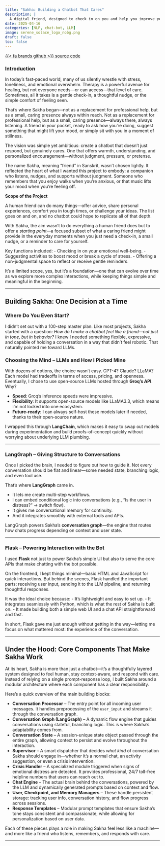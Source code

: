 ```yaml
---
title: "Sakha: Building a Chatbot That Cares"
description: |
  A digital friend, designed to check in on you and help you improve your mood
date: 2025-04-16
categories: [NLP, chat-bot, LLM]
image: serene_solace_logo_nobg.png
draft: false
toc: false
---
```

[{{< fa brands github >}} source code](https://github.com/rs-saran/serene-solace-sakha){.btn target=_blank} 
<!-- [{{< fa solid bars >}} demo chat](https://github.com/rs-saran/serene-solace-sophy/blob/main/example_chat.txt){.btn target=_blank} -->
<br>

### Introduction 

In today’s fast-paced world, many of us silently wrestle with stress, loneliness, and emotional overwhelm. Therapy is a powerful avenue for healing, but not everyone needs—or can access—that level of care. Sometimes, all it takes is a gentle check-in, a thoughtful nudge, or the simple comfort of feeling seen.

That’s where Sakha began—not as a replacement for professional help, but as a small, caring presence always within reach. Not as a replacement for professional help, but as a small, caring presence—always there, always listening. A friend in your pocket, ready to ask how you're doing, suggest something that might lift your mood, or simply sit with you in a moment of stillness.

The vision was simple yet ambitious: create a chatbot that doesn’t just respond, but genuinely cares. One that offers warmth, understanding, and personalized encouragement—without judgment, pressure, or pretense.

The name Sakha, meaning “friend” in Sanskrit, wasn’t chosen lightly. It reflected the heart of what I wanted this project to embody: a companion who listens, nudges, and supports without judgment. Someone who remembers that you enjoy walks when you're anxious, or that music lifts your mood when you’re feeling off.


**Scope of the Project**  

A human friend can do many things—offer advice, share personal experiences, comfort you in tough times, or challenge your ideas. The list goes on and on, and no chatbot could hope to replicate all of that depth.

With Sakha, the aim wasn’t to do everything a human friend does but to offer a *starting point*—a focused subset of what a caring friend might provide in the everyday moments when you just need a check-in, a small nudge, or a reminder to care for yourself.  

Key functions included:
- Checking in on your emotional well-being.
- Suggesting activities to boost mood or break a cycle of stress.
- Offering a non-judgmental space to reflect or receive gentle reminders.

It’s a limited scope, yes, but it’s a foundation—one that can evolve over time as we explore more complex interactions, while keeping things simple and meaningful in the beginning.

---

## Building Sakha: One Decision at a Time

### **Where Do You Even Start?**

I didn’t set out with a 100-step master plan. Like most projects, Sakha started with a question: *How do I make a chatbot feel like a friend—not just in tone, but in behavior?* I knew I needed something flexible, expressive, and capable of holding a conversation in a way that didn’t feel robotic. That naturally pointed me toward LLMs.

### **Choosing the Mind – LLMs and How I Picked Mine**

With dozens of options, the choice wasn’t easy. GPT-4? Claude? LLaMA? Each model had tradeoffs in terms of access, pricing, and openness. Eventually, I chose to use open-source LLMs hosted through **Groq’s API**. Why?

- **Speed**: Groq’s inference speeds were impressive.
- **Flexibility**: It supports open-source models like LLaMA3.3, which means I’m not locked into one ecosystem.
- **Future-ready**: I can always self-host these models later if needed, thanks to their open-source nature.

I wrapped this through **LangChain**, which makes it easy to swap out models during experimentation and build proofs-of-concept quickly without worrying about underlying LLM plumbing.

---

### **LangGraph – Giving Structure to Conversations**

Once I picked the brain, I needed to figure out how to guide it. Not every conversation should be flat and linear—some needed state, branching logic, and even tool use.

That’s where **LangGraph** came in.

- It lets me create multi-step workflows.
- I can embed conditional logic into conversations (e.g., “Is the user in distress?” → switch flow).
- It gives me conversational memory for continuity.
- And it integrates smoothly with external tools and APIs.

LangGraph powers Sakha’s **conversation graph**—the engine that routes how chats progress depending on context and user state.

---

### **Flask – Powering Interaction with the Bot**

I used **Flask** not just to power Sakha’s simple UI but also to serve the core APIs that make chatting with the bot possible.

On the frontend, I kept things minimal—basic HTML and JavaScript for quick interactions. But behind the scenes, Flask handled the important parts: receiving user input, sending it to the LLM pipeline, and returning thoughtful responses.

It was the ideal choice because:
- It’s lightweight and easy to set up.
- It integrates seamlessly with Python, which is what the rest of Sakha is built on.
- It made building both a simple web UI and a chat API straightforward and fast.

In short, Flask gave me just enough without getting in the way—letting me focus on what mattered most: the experience of the conversation.

---

## Under the Hood: Core Components That Make Sakha Work

At its heart, Sakha is more than just a chatbot—it’s a thoughtfully layered system designed to feel human, stay context-aware, and respond with care. Instead of relying on a single prompt-response loop, I built Sakha around a modular architecture where each component has a clear responsibility.

Here’s a quick overview of the main building blocks:

- **Conversation Processor** – The entry point for all incoming user messages. It handles preprocessing of the `user_input` and streams it through the conversation graph.
- **Conversation Graph (LangGraph)** – A dynamic flow engine that guides conversations using stateful, branching logic. This is where Sakha’s adaptability comes from.
- **Conversation State** – A session-unique state object passed through the entire graph, allowing context to persist and evolve throughout the interaction.
- **Supervisor** – A smart dispatcher that decides *what kind* of conversation Sakha should engage in—whether it’s a normal chat, an activity suggestion, or even a crisis intervention.
- **Crisis Handler** – A specialized module triggered when signs of emotional distress are detected. It provides professional, 24/7 toll-free helpline numbers that users can reach out to.
- **Chat Engine** – The actual brain behind the conversations, powered by the LLM and dynamically generated prompts based on context and flow.
- **User, Checkpoint, and Memory Managers** – These handle persistent storage: tracking user info, conversation history, and flow progress across sessions.
- **Response Templates** – Modular prompt templates that ensure Sakha’s tone stays consistent and compassionate, while allowing for personalization based on user data.

Each of these pieces plays a role in making Sakha feel less like a machine—and more like a friend who listens, remembers, and responds with care.

---



